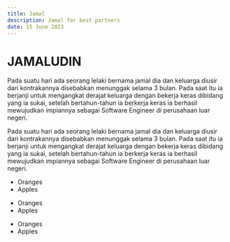 ```yaml
---
title: Jamal
description: Jamal for best partners
date: 15 June 2023
---
```


# JAMALUDIN

Pada suatu hari ada seorang lelaki bernama jamal dia dan keluarga diusir dari
kontrakannya disebabkan menunggak selama 3 bulan. Pada saat itu ia berjanji
untuk mengangkat derajat keluarga dengan bekerja keras dibidang yang ia sukai,
setelah bertahun-tahun ia berkerja keras ia berhasil mewujudkan impiannya
sebagai Software Engineer di perusahaan luar negeri.

Pada suatu hari ada seorang lelaki bernama jamal dia dan keluarga diusir dari
kontrakannya disebabkan menunggak selama 3 bulan. Pada saat itu ia berjanji
untuk mengangkat derajat keluarga dengan bekerja keras dibidang yang ia sukai,
setelah bertahun-tahun ia berkerja keras ia berhasil mewujudkan impiannya
sebagai Software Engineer di perusahaan luar negeri.

- Oranges
- Apples

* Oranges
* Apples

- Oranges
- Apples

